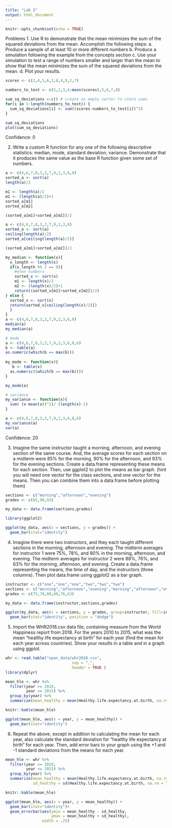 ```yaml
---
title: "Lab 2"
output: html_document
---
```


```r
knitr::opts_chunk$set(echo = TRUE)
```
Problems
1. Use R to demonstrate that the mean minimizes the sum of the squared deviations from the mean. Accomplish the following steps:
a. Produce a sample of at least 10 or more different numbers
b. Produce a simulation following the example from the concepts section
c. Use your simulation to test a range of numbers smaller and larger than the mean to show that the mean minimizes the sum of the squared deviations from the mean.
d. Plot your results.
```r
scores <- c(2,4,5,6,3,8,4,9,2,7)

numbers_to_test <- c(1,2,3,4:mean(scores),5,6,7,8)

sum_sq_deviations <-c() # create an empty vector to store sums
for(i in 1:length(numbers_to_test)) {
  sum_sq_deviations[i] <- sum((scores-numbers_to_test[i])^2)
}

sum_sq_deviations
plot(sum_sq_deviations)
```
Confidence: 0

2. Write a custom R function for any one of the following descriptive statistics: median, mode, standard deviation, variance. Demonstrate that it produces the same value as the base R function given some set of numbers.
```r
a <- c(4,6,7,8,3,2,7,9,2,3,6,8)
sorted_a <- sort(a)
length(a)/2

m1 <- length(a)/2
m2 <- (length(a)/2)+1
sorted_a[m1]
sorted_a[m2]

(sorted_a[m1]+sorted_a[m2])/2

a <- c(4,6,7,8,3,2,7,9,2,3,6)
sorted_a <- sort(a)
ceiling(length(a)/2)
sorted_a[ceiling(length(a)/2)]

(sorted_a[m1]+sorted_a[m2])/2

my_median <- function(x){
  x_length <- length(x)
  if(x_length %% 2 == 0){
    #even numbers
    sorted_x <- sort(x)
    m1 <- length(x)/2
    m2 <- (length(x)/2)+1
    return((sorted_x[m1]+sorted_x[m2])/2)
} else {
  sorted_x <- sort(x)
  return(sorted_x[ceiling(length(x)/2)])
  }
}
a <- c(4,6,7,8,3,2,7,9,2,3,6,8)
median(a)
my_median(a)


```
```r
# mode
a <- c(4,6,7,8,3,2,7,9,2,3,6,8,6)
b <- table(a)
as.numeric(which(b == max(b)))
 
my_mode <- function(x){
   b <- table(x)
  as.numeric((which(b == max(b))))
}  

my_mode(a)
```
```r
# variance
my_variance <- function(x){
  sum( (x-mean(x))^2)/ (length(x)-1)
}

a <- c(4,6,7,8,3,2,7,9,2,3,6,8,6)
my_variance(a)
var(a)

```
Confidence: 20

3. Imagine the same instructor taught a morning, afternoon, and evening section of the same course. And, the average scores for each section on a midterm were 85% for the morning, 90% for the afternoon, and 93% for the evening sections. Create a data.frame representing these means for each section. Then, use ggplot2 to plot the means as bar graph. (hint you will need one vector for the class sections, and one vector for the means. Then you can combine them into a data.frame before plotting them)
```r
sections <- c("morning","afternoon","evening")
grades <- c(85,90,93)

my_data <- data.frame(sections,grades)

library(ggplot2)

ggplot(my_data, aes(x = sections, y = grades)) +
  geom_bar(stat="identity")
```


4. Imagine there were two instructors, and they each taught different sections in the morning, afternoon and evening. The midterm averages for instructor 1 were 75%, 78%, and 80% in the morning, afternoon, and evening. The midterm averages for instructor 2 were 88%, 76%, and 63% for the morning, afternoon, and evening. Create a data.frame representing the means, the time of day, and the instructors (three columns). Then plot data.frame using ggplot2 as a bar graph.
```r
instructor <- c("one","one","one","two","two","two")
sections <- c("morning","afternoon","evening","morning","afternoon","evening")
grades <- c(75,78,80,88,76,63)

my_data <- data.frame(instructor,sections,grades)

ggplot(my_data, aes(x = sections, y = grades, group=instructor, fill=instructor )) +
  geom_bar(stat="identity", position = "dodge")
```


5. Import the WHR2018.csv data file, containing measure from the World Happiness report from 2018. For the years 2010 to 2015, what was the mean “healthy life expectancy at birth” for each year (find the mean for each year across countries). Show your results in a table and in a graph using ggplot.
```r
whr <- read.table("open_data/whr2018.csv",
                             sep = ",",
                             header = TRUE )
library(dplyr)

mean_hle <- whr %>%
  filter(year >= 2010,
         year <= 2015) %>%
  group_by(year) %>%
  summarize(mean_healthy = mean(Healthy.life.expectancy.at.birth, na.rm = TRUE))

knitr::kable(mean_hle)

ggplot(mean_hle, aes(x = year, y = mean_healthy)) +
  geom_bar(stat="identity")

```


6. Repeat the above, except in addition to calculating the mean for each year, also calculate the standard deviation for “healthy life expectancy at birth” for each year. Then, add error bars to your graph using the +1 and -1 standard deviations from the means for each year.
```r
mean_hle <- whr %>%
  filter(year >= 2010,
         year <= 2015) %>%
  group_by(year) %>%
  summarize(mean_healthy = mean(Healthy.life.expectancy.at.birth, na.rm = TRUE),
            sd_healthy = sd(Healthy.life.expectancy.at.birth, na.rm = TRUE))

knitr::kable(mean_hle)

ggplot(mean_hle, aes(x = year, y = mean_healthy)) +
  geom_bar(stat="identity")+
  geom_errorbar(aes(ymin = mean_healthy - sd_healthy,
                    ymax = mean_healthy + sd_healthy),
                width = .25)

```

